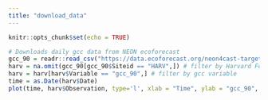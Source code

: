 ```yaml
---
title: "download_data"
---
```


```r
knitr::opts_chunk$set(echo = TRUE)
```

```r
# Downloads daily gcc data from NEON ecoforecast
gcc_90 = readr::read_csv("https://data.ecoforecast.org/neon4cast-targets/phenology/phenology-targets.csv.gz", skip = 488, col_names = c("Date", "Siteid", "Variable", "Observation"))
harv = na.omit(gcc_90[gcc_90$Siteid == "HARV",]) # filter by Harvard Forest site
harv = harv[harv$Variable == "gcc_90",] # filter by gcc variable
time = as.Date(harv$Date)
plot(time, harv$Observation, type='l', xlab = "Time", ylab = "gcc_90", main = "Harvard Forest Phenocam data")
```
